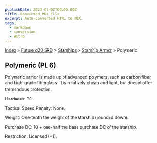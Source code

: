 ```yaml
---
publishDate: 2023-01-02T00:00:00Z
title: Converted MDX File
excerpt: Auto-converted HTML to MDX.
tags:
  - markdown
  - conversion
  - Astro
---
```






[Index](-index) > [Future d20 SRD](future-d20-srd-index) > [Starships](future-d20-srd-starships-index) > [Starship Armor](future-d20-srd-starships-starship-armor-index) > Polymeric




## Polymeric (PL 6)


Polymeric armor is made up of advanced polymers, such as carbon fiber and high-grade fiberglass. It is relatively cheap and light, but doesnt offer tremendous protection.


Hardness: 20.


Tactical Speed Penalty: None.


Weight: One-tenth the weight of the starship (rounded down).


Purchase DC: 10 + one-half the base purchase DC of the starship.


Restriction: Licensed (+1).



